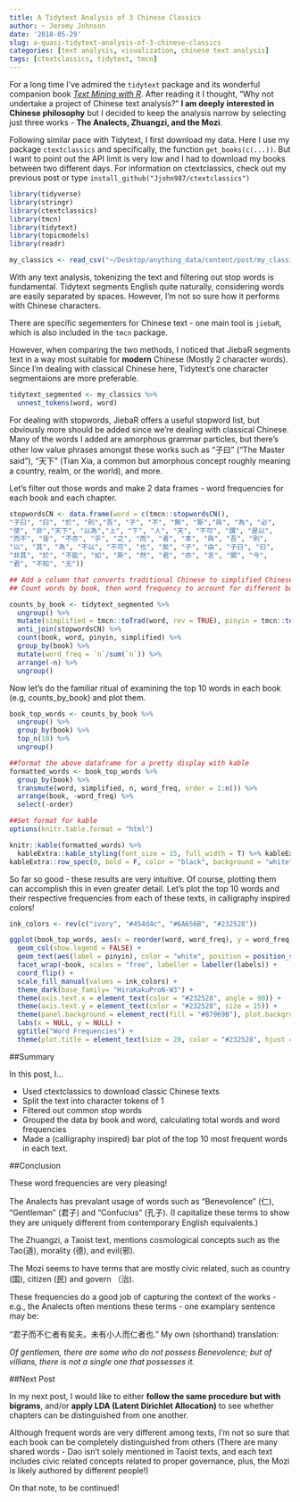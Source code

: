 ```yaml
---
title: A Tidytext Analysis of 3 Chinese Classics
author: ~ Jeremy Johnson
date: '2018-05-29'
slug: a-quasi-tidytext-analysis-of-3-chinese-classics
categories: [text analysis, visualization, chinese text analysis]
tags: [ctextclassics, tidytext, tmcn]
---
```


For a long time I've admired the ```tidytext``` package and its wonderful companion book [*Text Mining with R*](https://www.tidytextmining.com). After reading it I thought, "Why not undertake a project of Chinese text analysis?" **I am deeply interested in Chinese philosophy** but I decided to keep the analysis narrow by selecting just three works - **The Analects, Zhuangzi, and the Mozi**. 

Following similar pace with Tidytext, I first download my data. Here I use my package ```ctextclassics``` and specifically, the function ```get_books(c(...))```. But I want to point out the API limit is very low and I had to download my books between two different days. For information on ctextclassics, check out my previous post or type ```install_github("Jjohn987/ctextclassics")```

```r
library(tidyverse)
library(stringr)
library(ctextclassics)
library(tmcn)
library(tidytext)
library(topicmodels)
library(readr)

my_classics <- read_csv("~/Desktop/anything_data/content/post/my_classics.csv")
```

With any text analysis, tokenizing the text and filtering out stop words is fundamental. Tidytext segments English quite naturally, considering words are easily separated by spaces. However, I'm not so sure how it performs with Chinese characters.

There are specific segementers for Chinese text - one main tool is ```jiebaR```, which is also included in the ```tmcn``` package. 

However, when comparing the two methods, I noticed that JiebaR segments text in a way most suitable for **modern** Chinese (Mostly 2 character words). Since I'm dealing with classical Chinese here, Tidytext's one character segmentaions are more preferable. 


```r

tidytext_segmented <- my_classics %>% 
  unnest_tokens(word, word)

```


For dealing with stopwords, JiebaR offers a useful stopword list, but obviously more should be added since we're dealing with classical Chinese. Many of the words I added are amorphous grammar particles, but there's other low value phrases amongst these works such as "子曰" ("The Master said"), "天下" (Tian Xia, a common but amorphous concept roughly meaning a country, realm, or the world), and more.

Let's filter out those words and make 2 data frames - word frequencies for each book and each chapter.


```r

stopwordsCN <- data.frame(word = c(tmcn::stopwordsCN(),
"子曰", "曰", "於", "則","吾", "子", "不", "無", "斯","與", "為", "必",
"使", "非","天下", "以為","上", "下", "人", "天", "不可", "謂", "是以",
"而不", "皆", "不亦", "乎", "之", "而", "者", "本", "與", "吾", "則",
"以", "其", "為", "不以", "不可", "也", "矣", "子", "由", "子曰", "曰",
"非其", "於", "不能", "如", "斯", "然", "君", "亦", "言", "聞", "今",
"君", "不知", "无"))

## Add a column that converts traditional Chinese to simplified Chinese
## Count words by book, then word frequency to account for different book lengths. 

counts_by_book <- tidytext_segmented %>%
  ungroup() %>%
  mutate(simplified = tmcn::toTrad(word, rev = TRUE), pinyin = tmcn::toPinyin(word)) %>%
  anti_join(stopwordsCN) %>%
  count(book, word, pinyin, simplified) %>%
  group_by(book) %>%
  mutate(word_freq = `n`/sum(`n`)) %>%
  arrange(-n) %>%
  ungroup()

```
Now let's do the familiar ritual of examining the top 10 words in each book (e.g, counts_by_book) and plot them.
```r

book_top_words <- counts_by_book %>%
  ungroup() %>%
  group_by(book) %>%
  top_n(10) %>%
  ungroup()

##format the above dataframe for a pretty display with kable
formatted_words <- book_top_words %>%
  group_by(book) %>%
  transmute(word, simplified, n, word_freq, order = 1:n()) %>%
  arrange(book, -word_freq) %>%
  select(-order)

##Set format for kable 
options(knitr.table.format = "html") 

knitr::kable(formatted_words) %>%
  kableExtra::kable_styling(font_size = 15, full_width = T) %>% kableExtra::row_spec(1:10, color = "white", background = "#232528") %>% kableExtra::row_spec(11:20, color = "white", background = "#6A656B") %>% kableExtra::row_spec(21:30, color = "white", background = "#454d4c") %>%
kableExtra::row_spec(0, bold = F, color = "black", background = "white")  %>% kableExtra::scroll_box(width = "100%", height = "350px")

```

So far so good - these results are very intuitive. Of course, plotting them can accomplish this in even greater detail. Let's plot the top 10 words and their respective frequencies from each of these texts, in calligraphy inspired colors!

```r

ink_colors <- rev(c("ivory", "#454d4c", "#6A656B", "#232528"))

ggplot(book_top_words, aes(x = reorder(word, word_freq), y = word_freq, fill = book)) +
  geom_col(show.legend = FALSE) + 
  geom_text(aes(label = pinyin), color = "white", position = position_stack(vjust = 0.5)) + 
  facet_wrap(~book, scales = "free", labeller = labeller(labels)) + 
  coord_flip() +
  scale_fill_manual(values = ink_colors) +
  theme_dark(base_family= "HiraKakuProN-W3") + 
  theme(axis.text.x = element_text(color = "#232528", angle = 90)) +
  theme(axis.text.y = element_text(color = "#232528", size = 15)) +
  theme(panel.background = element_rect(fill = "#87969B"), plot.background = element_rect(fill = "ivory"), panel.grid.major = element_blank(), panel.grid.minor = element_blank()) + 
  labs(x = NULL, y = NULL) +
  ggtitle("Word Frequencies") +
  theme(plot.title = element_text(size = 20, color = "#232528", hjust = 0.5))

```

##Summary

In this post, I...

* Used ctextclassics to download classic Chinese texts
* Split the text into character tokens of 1
* Filtered out common stop words
* Grouped the data by book and word, calculating total words and word frequencies
* Made a (calligraphy inspired) bar plot of the top 10 most frequent words in each text. 

##Conclusion

These word frequencies are very pleasing! 

The Analects has prevalant usage of words such as "Benevolence" (仁), "Gentleman" (君子) and "Confucius" (孔子). (I capitalize these terms to show they are uniquely different from contemporary English equivalents.) 

The Zhuangzi, a Taoist text, mentions cosmological concepts such as the Tao(道), morality (德), and evil(邪).

The Mozi seems to have terms that are mostly civic related, such as country (国), citizen (民) and govern （治). 

These frequencies do a good job of capturing the context of the works - e.g., the Analects often mentions these terms - one examplary sentence may be:

"君子而不仁者有矣夫。未有小人而仁者也." My own (shorthand) translation:

*Of gentlemen, there are some who do not possess Benevolence; but of villians, there is not a single one that possesses it.*

##Next Post 

In my next post, I would like to either **follow the same procedure but with bigrams**, and/or **apply LDA (Latent Dirichlet Allocation)** to see whether chapters can be distinguished from one another. 

Although frequent words are very different among texts, I'm not so sure that each book can be completely distinguished from others (There are many shared words - Dao isn't solely mentioned in Taoist texts, and each text includes civic related concepts related to proper governance, plus, the Mozi is likely authored by different people!)

On that note, to be continued! 




